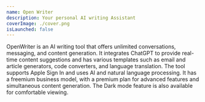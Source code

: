 ```yaml
---
name: Open Writer
description: Your personal AI writing Assistant
coverImage: ./cover.png
isLaunched: false
---
```


OpenWriter is an AI writing tool that offers unlimited conversations, messaging, and content generation. It integrates ChatGPT to provide real-time content suggestions and has various templates such as email and article generators, code converters, and language translation. The tool supports Apple Sign In and uses AI and natural language processing. It has a freemium business model, with a premium plan for advanced features and simultaneous content generation. The Dark mode feature is also available for comfortable viewing.
